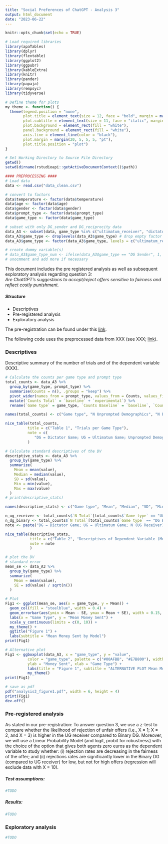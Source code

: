 ```yaml
---
title: "Social Preferences of ChatGPT - Analysis 3"
output: html_document
date: "2023-06-22"
---
```


```r
knitr::opts_chunk$set(echo = TRUE)

# Load required libraries
library(apaTables)
library(dplyr)
library(flextable)
library(ggplot2)
library(ggpubr)
library(kableExtra)
library(knitr)
library(pander)
library(papaja)
library(rempsyc)
library(tidyverse)

# Define theme for plots
my_theme <- function() {
  theme(legend.position = "none",
        plot.title = element_text(size = 12, face = "bold", margin = margin(b = 15)),
        plot.subtitle = element_text(size = 11, face = "italic", margin = margin(b = 15)),
        plot.background = element_rect(fill = "white"),
        panel.background = element_rect(fill = "white"),
        axis.line = element_line(color = "black"),
        plot.margin = margin(20, 5, 5, 5, "pt"),
        plot.title.position = "plot")
}

# Set Working Directory to Source File Directory
getwd()
setwd(dirname(rstudioapi::getActiveDocumentContext()$path))

#### PREPROCESSING ####
# Load data
data <- read.csv("data_clean.csv")

# convert to factors
data$temperature <- factor(data$temperature)
data$age <- factor(data$age)
data$gender <- factor(data$gender)
data$prompt_type <- factor(data$prompt_type)
data$game_type <- factor(data$game_type)

# subset with only DG_sender and DG_reciprocity data
data_A3 <- subset(data, game_type %in% c("ultimatum_receiver", "dictator_binary"))
data_A3$game_type <- droplevels(data_A3$game_type) # drop empty factor levels in subset_data
data_A3$game_type <- factor(data_A3$game_type, levels = c("ultimatum_receiver", "dictator_binary"), labels = c("UG Receiver", "DG Binary")) # rename levels for table

# create dummy variable(s)
# data_A3$game_type_num <- ifelse(data_A3$game_type == "DG Sender", 1, 0)
# unocmment and add more if necessary 

```

This document includes the pre registered analysis as well as subsequent exploratory analysis regarding question 3:  
*Are ChatGPT's suggestions to accept/reject offers sensitive to fairness and reflect costly punishment.*

##### Structure
* Descriptives
* Pre-registered analysis
* Exploratory analysis

The pre-registration can be found under this [link](https://aspredicted.org/see_one.php).

The following code uses the preprocessed data from XXX (see XXX; [link](XXX)).

### Descriptives

Descriptive summary of the number of trials and of the dependent variable (XXX).

```r

# Calculate the counts per game type and prompt type
total_counts <- data_A3 %>%
  group_by(game_type, prompt_type) %>%
  summarise(Counts = n(), .groups = "keep") %>%
  pivot_wider(names_from = prompt_type, values_from = Counts, values_fill = 0) %>%
  mutate(`Counts Total` = `baseline` + `experimental`) %>%
  rename(`Game type` = game_type, `Counts Baseline` = `baseline`, `Counts Experimental` = `experimental`)

names(total_counts) <- c("Game type", "N Unprompted Demographics", "N Experimental", "N Total")

nice_table(total_counts,
          title = c("Table 1", "Trials per Game Type"),
          note = c(
             "DG = Dictator Game; UG = Ultimatum Game; Unprompted Demographics: demographics were not manipulated, Experimental: demographics of the person receiving the suggestion were manipulated")
          )

# Calculate standard descriptives of the DV
descriptive_stats <- data_A3 %>%
  group_by(game_type) %>%
  summarize(
    Mean = mean(value),
    Median = median(value),
    SD = sd(value),
    Min = min(value),
    Max = max(value)
  )
# print(descriptive_stats)

names(descriptive_stats) <- c("Game type", "Mean", "Median", "SD", "Min", "Max")

n_ug_receiver <- total_counts$`N Total`[total_counts$`Game type` == "UG Receiver"]
n_dg_binary <- total_counts$`N Total`[total_counts$`Game type` == "DG Binary"]
note <- paste("DG = Dictator Game; UG = Ultimatum Game; N (UG Receiver) =",n_ug_receiver, "; N (DG Binary) =", n_dg_binary)

nice_table(descriptive_stats, 
           title = c("Table 2", "Descriptives of Dependent Variable (Money sent by model)"),
           note = note
           )

# plot the DV
# standard error
mean_se <- data_A3 %>%
  group_by(game_type) %>%
  summarize(
    Mean = mean(value),
    SE = sd(value) / sqrt(n())
  )

# Plot
Fig1 <- ggplot(mean_se, aes(x = game_type, y = Mean)) +
  geom_col(fill = "steelblue", width = 0.4) +
  geom_errorbar(aes(ymin = Mean - SE, ymax = Mean + SE), width = 0.15, color = "black") +
  labs(x = "Game Type", y = "Mean Money Sent") +
  scale_y_continuous(limits = c(0, 10)) +
  my_theme() +
  ggtitle("Figure 1") +
  labs(subtitle = "Mean Money Sent by Model")
print(Fig1)

# Alternative plot
Fig1 <- ggboxplot(data_A3, x = "game_type", y = "value", 
          color = "game_type", palette = c("#00AFBB", "#E7B800"), width = 0.5,
          ylab = "Money Sent", xlab = "Game Type") +
          labs(title = "Figure 1", subtitle = "ALTERNATIVE PLOT Mean Money Sent by Model") +
          my_theme() 
print(Fig1)

# save as pdf
pdf("analysis3_figure1.pdf", width = 6, height = 4)
print(Fig1)
dev.off()

```

### Pre-registered analysis

As stated in our pre-registration: 
To answer question 3, we use a z-test to compare whether the likelihood of rejection of unfair offers (i.e., X = 1; X = 2, and X = 3) is higher in the UG receiver compared to Binary DG. Moreover, we will use a Linear Probability Model (and logit, probit for robustness) with the choice of the option that gives both agents zero euros as the dependent variable to study whether: (i) rejection rates are decreasing in the fairness of the offer; and (ii) rejections rates are significantly lower in the Binary DG (compared to UG receiver) for low, but not for high offers (regression will exclude data with X = 10).

##### Test assumptions:
```r

#TODO

```

##### Results:  
```r

#TODO

```

### Exploratory analysis
```r

#TODO

```




